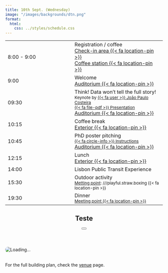 ```yaml
---
title: 10th Sept. (Wednesday)
image: "/images/backgrounds/dtn.png"
format:
  html:
    css: ../styles/schedule.css
---
```


::: {.schedule-forum}
| |  |
| --- | ---- |
| 8:00 - 9:00 | <span class="event-outline-blue"></span> Registration / coffee <br/><a class="plant-trigger small" data-plant-title="Ground floor: Check-in area" data-plant-url="/images/plant/ground_checkin.png" href="#">Check-in area  {{< fa location-pin >}}</a> <br/><a class="plant-trigger small" data-plant-title="Upper floor: Coffee station" data-plant-url="/images/plant/upper_coffee.png" href="#">Coffee station  {{< fa location-pin >}}</a>   |
| 9:00        | <span class="event-outline-blue"></span> Welcome  <br/><a class="plant-trigger small" data-plant-title="Upper floor: Auditorium" data-plant-url="/images/plant/upper_auditorium.png" href="#">Auditorium  {{< fa location-pin >}}</a>                 |
| 09:30       | <span class="event-filled-green"></span> Think! Data won’t tell the full story! <br/> <small>Keynote by [{{< fa user >}} João Paulo Costeira](/speakers/jcosteira.html)</small> <br/> <small><a href="/assets/slides/jcosteira.pdf" target="_blank">{{< fa file-pdf >}} Presentation</a></small> <br/><a class="plant-trigger small" data-plant-title="Upper floor: Auditorium" data-plant-url="/images/plant/upper_auditorium.png" href="#"> Auditorium  {{< fa location-pin >}}</a>     |
| 10:15       | <span class="event-outline-blue"></span> Coffee break  <br/><a class="plant-trigger small" data-plant-title="Exterior: Coffee break area" data-plant-url="/images/plant/ground_cb.png" href="#">Exterior  {{< fa location-pin >}}</a>            |
| 10:45       | <span class="event-filled-orange size-2"></span> PhD poster pitching  <br/><small>[{{< fa circle-info >}}  Instructions](/forum/pitches.html)</small> <br/><a class="plant-trigger small" data-plant-title="Upper floor: Auditorium" data-plant-url="/images/plant/upper_auditorium.png" href="#"> Auditorium  {{< fa location-pin >}}</a> |
| 12:15       | <span class="event-outline-blue"></span> Lunch         <br/><a class="plant-trigger small" data-plant-title="Exterior: Coffee break area" data-plant-url="/images/plant/ground_cb.png" href="#">Exterior {{< fa location-pin >}}</a>                        |
| 14:00       | <span class="event-filled-blue size-2"></span> Lisbon Public Transit Experience                | 
| 15:30       | <span class="event-filled-blue size-2"></span> Outdoor activity<br/><small class="text-right">[Metting point](https://what3words.com/){target="_blank"}: ///playful.straw.boxing  {{< fa location-pin >}}</small> | 
| 19:30       | <span class="event-filled-red size-3"></span> Dinner<br/><small class="text-right">[Meeting point  {{< fa location-pin >}}](https://maps.app.goo.gl/GSfd9HhDmz6WWY1H7){target="_blank"} |   
:::




```{=html}
<script src="https://unpkg.com/micromodal/dist/micromodal.min.js"></script>

<div class="modal micromodal-slide" id="plant-modal" aria-hidden="true">
  <div class="modal__overlay" tabindex="-1" data-micromodal-close>
    <div class="modal__container" role="dialog" aria-modal="true" aria-labelledby="plant-modal-title">
      <header>
        <h2 id="plant-modal-title">Teste</h2>
        <button aria-label="Close modal" data-micromodal-close class="btn btn-ouline-secondary"><i class="fa-solid fa-xmark"></i></button>
      </header>
      <main>
        <img id="plant-modal-img" src="" alt="Loading..." style="max-width:100%; border-radius:8px;" />
      </main>

      <img id="plant-legend" src="/images/plant/legend.png" alt="" style="max-width:100%; border-radius:8px;" />

      <p style="margin-top: 32px;">For the full building plan, check the <a href="/info/venue.html">venue</a> page.</p>
    </div>
  </div>
</div>

<script>
document.addEventListener("DOMContentLoaded", function() {
  // Initialize Micromodal with explicit modal id
  MicroModal.init({
    openTrigger: 'data-micromodal-trigger',
    closeTrigger: 'data-micromodal-close',
    disableScroll: true,
    awaitOpenAnimation: false,
    awaitCloseAnimation: false,
    onClose: () => {
      document.getElementById("plant-modal-img").setAttribute("src", "");
    }
  });

  // Attach dynamic trigger handler
  document.querySelectorAll(".plant-trigger").forEach(function(trigger) {
    trigger.addEventListener("click", function(e) {
      e.preventDefault();

      // Read data attributes
      const title = trigger.getAttribute("data-plant-title");
      const url   = trigger.getAttribute("data-plant-url");

      // Update modal content
      document.getElementById("plant-modal-title").textContent = title;
      document.getElementById("plant-modal-img").setAttribute("src", url);

      // Open the modal safely
      MicroModal.show("plant-modal");
    });
  });
});
</script>

```
